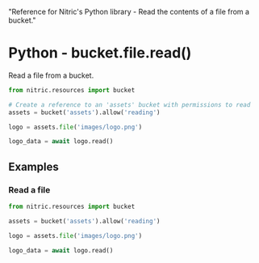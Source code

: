   "Reference for Nitric's Python library - Read the contents of a file from a bucket."

# Python - bucket.file.read()

Read a file from a bucket.

```python
from nitric.resources import bucket

# Create a reference to an 'assets' bucket with permissions to read
assets = bucket('assets').allow('reading')

logo = assets.file('images/logo.png')

logo_data = await logo.read()
```

## Examples

### Read a file

```python
from nitric.resources import bucket

assets = bucket('assets').allow('reading')

logo = assets.file('images/logo.png')

logo_data = await logo.read()
```
